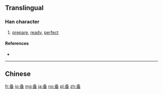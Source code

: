 {{also|備}}
==Translingual==

===Han character===
{{Han char|rn=34|rad=夂|as=05|sn=8|four=|canj=竹水田 (HEW)|ids=⿱[[夂]][[田]]}}

# [[prepare]], [[ready]], [[perfect]]

====References====
* {{Han ref|kx=0244.231|dkj=15347|hdz=20869.030|uh=5907|ud=22791}}

----
==Chinese==
{{zh-see|備}}

[[fr:备]]
[[io:备]]
[[mg:备]]
[[ja:备]]
[[no:备]]
[[pl:备]]
[[zh:备]]